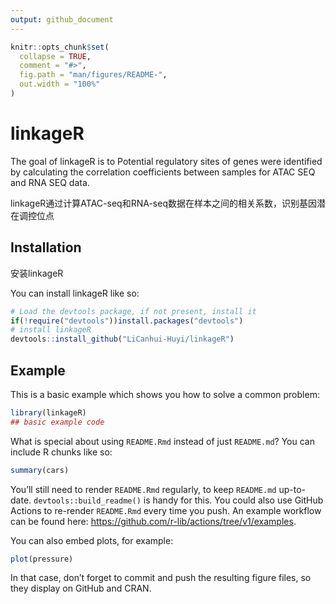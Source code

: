 ```yaml
---
output: github_document
---
```


<!-- README.md is generated from README.Rmd. Please edit that file -->

```r
knitr::opts_chunk$set(
  collapse = TRUE,
  comment = "#>",
  fig.path = "man/figures/README-",
  out.width = "100%"
)
```

# linkageR

<!-- badges: start -->

<!-- badges: end -->

The goal of linkageR is to Potential regulatory sites of genes were identified by calculating the correlation coefficients between samples for ATAC SEQ and RNA SEQ data.

linkageR通过计算ATAC-seq和RNA-seq数据在样本之间的相关系数，识别基因潜在调控位点

## Installation

安装linkageR

You can install linkageR like so:

``` r
# Load the devtools package, if not present, install it
if(!require("devtools"))install.packages("devtools")
# install linkageR
devtools::install_github("LiCanhui-Huyi/linkageR")
```

## Example

This is a basic example which shows you how to solve a common problem:

```r
library(linkageR)
## basic example code
```

What is special about using `README.Rmd` instead of just `README.md`? You can include R chunks like so:

```r
summary(cars)
```

You'll still need to render `README.Rmd` regularly, to keep `README.md` up-to-date. `devtools::build_readme()` is handy for this. You could also use GitHub Actions to re-render `README.Rmd` every time you push. An example workflow can be found here: <https://github.com/r-lib/actions/tree/v1/examples>.

You can also embed plots, for example:

```r
plot(pressure)
```

In that case, don't forget to commit and push the resulting figure files, so they display on GitHub and CRAN.
